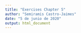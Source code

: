 ```yaml
---
title: "Exercises Chapter 5"
author: "Semiramis Castro-Jaimes"
date: "5 de junio de 2020"
output: html_document
---
```


